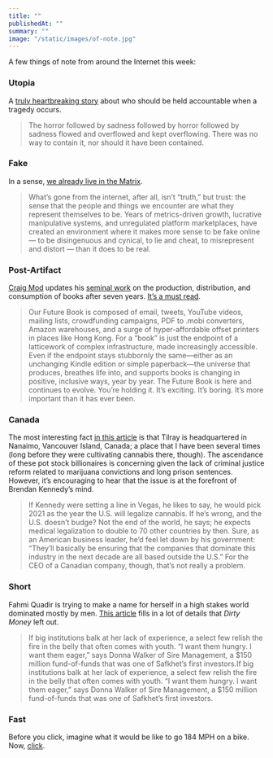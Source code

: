 ```yaml
---
title: ""
publishedAt: ""
summary: ""
image: "/static/images/of-note.jpg"
---
```


A few things of note from around the Internet this week:

### Utopia

A [truly heartbreaking
story](https://www.nytimes.com/2018/12/12/magazine/oakland-warehouse-fire-ghost-ship.html)
about who should be held accountable when a tragedy occurs.

> The horror followed by sadness followed by horror followed by sadness
> flowed and overflowed and kept overflowing. There was no way to
> contain it, nor should it have been contained.

### Fake

In a sense, [we already live in the
Matrix](http://nymag.com/intelligencer/2018/12/how-much-of-the-internet-is-fake.html).

> What’s gone from the internet, after all, isn’t “truth,” but trust:
> the sense that the people and things we encounter are what they
> represent themselves to be. Years of metrics-driven growth, lucrative
> manipulative systems, and unregulated platform marketplaces, have
> created an environment where it makes more sense to be fake online —
> to be disingenuous and cynical, to lie and cheat, to misrepresent and
> distort — than it does to be real.

### Post-Artifact

[Craig Mod](https://craigmod.com/) updates his [seminal
work](https://craigmod.com/journal/post_artifact/) on the production,
distribution, and consumption of books after seven years. [It’s a must
read](https://www.wired.com/story/future-book-is-here-but-not-what-we-expected/).

> Our Future Book is composed of email, tweets, YouTube videos, mailing
> lists, crowdfunding campaigns, PDF to .mobi converters, Amazon
> warehouses, and a surge of hyper-affordable offset printers in places
> like Hong Kong. For a “book” is just the endpoint of a latticework of
> complex infrastructure, made increasingly accessible. Even if the
> endpoint stays stubbornly the same—either as an unchanging Kindle
> edition or simple paperback—the universe that produces, breathes life
> into, and supports books is changing in positive, inclusive ways, year
> by year. The Future Book is here and continues to evolve. You’re
> holding it. It’s exciting. It’s boring. It’s more important than it
> has ever been.

### Canada

The most interesting fact [in this
article](http://fortune.com/longform/marijuana-weed-cannabis-tilray-stock/)
is that Tilray is headquartered in Nanaimo, Vancouver Island, Canada; a
place that I have been several times (long before they were cultivating
cannabis there, though). The ascendance of these pot stock billionaires
is concerning given the lack of criminal justice reform related to
marijuana convictions and long prison sentences. However, it’s
encouraging to hear that the issue is at the forefront of Brendan
Kennedy’s mind.

> If Kennedy were setting a line in Vegas, he likes to say, he would
> pick 2021 as the year the U.S. will legalize cannabis. If he’s wrong,
> and the U.S. doesn’t budge? Not the end of the world, he says; he
> expects medical legalization to double to 70 other countries by then.
> Sure, as an American business leader, he’d feel let down by his
> government: “They’ll basically be ensuring that the companies that
> dominate this industry in the next decade are all based outside the
> U.S.” For the CEO of a Canadian company, though, that’s not really a
> problem.

### Short

Fahmi Quadir is trying to make a name for herself in a high stakes world
dominated mostly by men. [This
article](https://www.institutionalinvestor.com/article/b1cmcvhk61k8zl/Hacked-Printers-Fake-Emails-Questionable-Friends-Fahmi-Quadir-Was-Up-24-Last-Year-But-It-Came-at-a-Price)
fills in a lot of details that *Dirty Money* left out.

> If big institutions balk at her lack of experience, a select few
> relish the fire in the belly that often comes with youth. “I want them
> hungry. I want them eager,” says Donna Walker of Sire Management, a
> \$150 million fund-of-funds that was one of Safkhet’s first
> investors.If big institutions balk at her lack of experience, a select
> few relish the fire in the belly that often comes with youth. “I want
> them hungry. I want them eager,” says Donna Walker of Sire Management,
> a \$150 million fund-of-funds that was one of Safkhet’s first
> investors.

### Fast

Before you click, imagine what it would be like to go 184 MPH on a bike.
Now,
[click](https://www.wsj.com/video/184-mph-on-a-bicycle-how-denise-mueller-korenek-set-the-world-record/5418759C-1B56-4F9A-AB90-3418A71D1F49.html).
